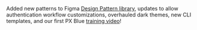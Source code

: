 Added new patterns to Figma [Design Pattern library](https://www.figma.com/community/file/926189711301522231), updates to allow authentication workflow customizations, overhauled dark themes, new CLI templates, and our first PX Blue [training video](https://www.youtube.com/watch?v=CESJ9BKLWco)!
